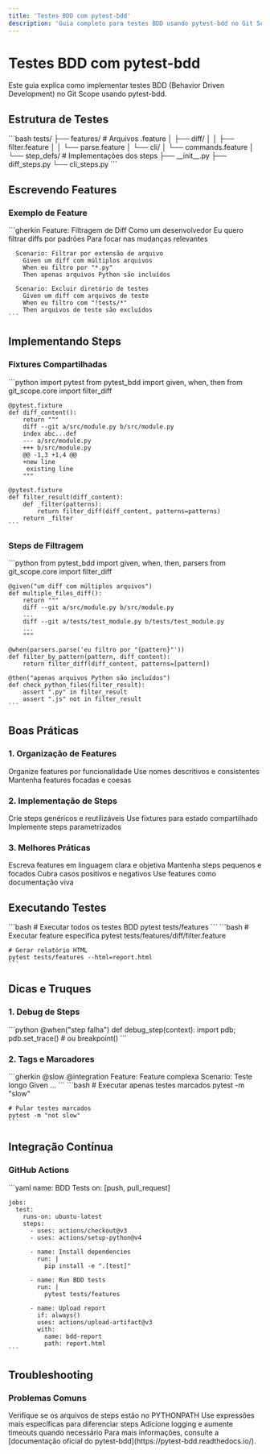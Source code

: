 ```yaml
---
title: 'Testes BDD com pytest-bdd'
description: 'Guia completo para testes BDD usando pytest-bdd no Git Scope'
---
```


# Testes BDD com pytest-bdd

<Note>
  Este guia explica como implementar testes BDD (Behavior Driven Development)
  no Git Scope usando pytest-bdd.
</Note>

## Estrutura de Testes

<CodeGroup>
  <CodeBlock title="Estrutura">
    ```bash
    tests/
    ├── features/              # Arquivos .feature
    │   ├── diff/
    │   │   ├── filter.feature
    │   │   └── parse.feature
    │   └── cli/
    │       └── commands.feature
    │
    └── step_defs/            # Implementações dos steps
        ├── __init__.py
        ├── diff_steps.py
        └── cli_steps.py
    ```
  </CodeBlock>
</CodeGroup>

## Escrevendo Features

### Exemplo de Feature

<CodeGroup>
  <CodeBlock title="filter.feature">
    ```gherkin
    Feature: Filtragem de Diff
      Como um desenvolvedor
      Eu quero filtrar diffs por padrões
      Para focar nas mudanças relevantes

      Scenario: Filtrar por extensão de arquivo
        Given um diff com múltiplos arquivos
        When eu filtro por "*.py"
        Then apenas arquivos Python são incluídos

      Scenario: Excluir diretório de testes
        Given um diff com arquivos de teste
        When eu filtro com "!tests/*"
        Then arquivos de teste são excluídos
    ```
  </CodeBlock>
</CodeGroup>

## Implementando Steps

### Fixtures Compartilhadas

<CodeGroup>
  <CodeBlock title="conftest.py">
    ```python
    import pytest
    from pytest_bdd import given, when, then
    from git_scope.core import filter_diff

    @pytest.fixture
    def diff_content():
        return """
        diff --git a/src/module.py b/src/module.py
        index abc...def
        --- a/src/module.py
        +++ b/src/module.py
        @@ -1,3 +1,4 @@
        +new line
         existing line
        """

    @pytest.fixture
    def filter_result(diff_content):
        def _filter(patterns):
            return filter_diff(diff_content, patterns=patterns)
        return _filter
    ```
  </CodeBlock>
</CodeGroup>

### Steps de Filtragem

<CodeGroup>
  <CodeBlock title="diff_steps.py">
    ```python
    from pytest_bdd import given, when, then, parsers
    from git_scope.core import filter_diff

    @given("um diff com múltiplos arquivos")
    def multiple_files_diff():
        return """
        diff --git a/src/module.py b/src/module.py
        ...
        diff --git a/tests/test_module.py b/tests/test_module.py
        ...
        """

    @when(parsers.parse('eu filtro por "{pattern}"'))
    def filter_by_pattern(pattern, diff_content):
        return filter_diff(diff_content, patterns=[pattern])

    @then("apenas arquivos Python são incluídos")
    def check_python_files(filter_result):
        assert ".py" in filter_result
        assert ".js" not in filter_result
    ```
  </CodeBlock>
</CodeGroup>

## Boas Práticas

### 1. Organização de Features

<Steps>
  <Step title="Agrupamento">
    Organize features por funcionalidade
  </Step>
  <Step title="Nomenclatura">
    Use nomes descritivos e consistentes
  </Step>
  <Step title="Escopo">
    Mantenha features focadas e coesas
  </Step>
</Steps>

### 2. Implementação de Steps

<AccordionGroup>
  <Accordion title="Reutilização">
    Crie steps genéricos e reutilizáveis
  </Accordion>
  <Accordion title="Fixtures">
    Use fixtures para estado compartilhado
  </Accordion>
  <Accordion title="Parametrização">
    Implemente steps parametrizados
  </Accordion>
</AccordionGroup>

### 3. Melhores Práticas

<CardGroup>
  <Card title="Clareza" icon="lightbulb">
    Escreva features em linguagem clara e objetiva
  </Card>
  <Card title="Manutenção" icon="wrench">
    Mantenha steps pequenos e focados
  </Card>
  <Card title="Cobertura" icon="check">
    Cubra casos positivos e negativos
  </Card>
  <Card title="Documentação" icon="book">
    Use features como documentação viva
  </Card>
</CardGroup>

## Executando Testes

<CodeGroup>
  <CodeBlock title="Básico">
    ```bash
    # Executar todos os testes BDD
    pytest tests/features
    ```
  </CodeBlock>
  <CodeBlock title="Avançado">
    ```bash
    # Executar feature específica
    pytest tests/features/diff/filter.feature

    # Gerar relatório HTML
    pytest tests/features --html=report.html
    ```
  </CodeBlock>
</CodeGroup>

## Dicas e Truques

### 1. Debug de Steps

<CodeGroup>
  <CodeBlock title="Debug">
    ```python
    @when("step falha")
    def debug_step(context):
        import pdb; pdb.set_trace()
        # ou
        breakpoint()
    ```
  </CodeBlock>
</CodeGroup>

### 2. Tags e Marcadores

<CodeGroup>
  <CodeBlock title="feature">
    ```gherkin
    @slow
    @integration
    Feature: Feature complexa
      Scenario: Teste longo
        Given ...
    ```
  </CodeBlock>
  <CodeBlock title="execução">
    ```bash
    # Executar apenas testes marcados
    pytest -m "slow"
    
    # Pular testes marcados
    pytest -m "not slow"
    ```
  </CodeBlock>
</CodeGroup>

## Integração Contínua

### GitHub Actions

<CodeGroup>
  <CodeBlock title="bdd.yml">
    ```yaml
    name: BDD Tests
    on: [push, pull_request]
    
    jobs:
      test:
        runs-on: ubuntu-latest
        steps:
          - uses: actions/checkout@v3
          - uses: actions/setup-python@v4
          
          - name: Install dependencies
            run: |
              pip install -e ".[test]"
              
          - name: Run BDD tests
            run: |
              pytest tests/features
              
          - name: Upload report
            if: always()
            uses: actions/upload-artifact@v3
            with:
              name: bdd-report
              path: report.html
    ```
  </CodeBlock>
</CodeGroup>

## Troubleshooting

### Problemas Comuns

<AccordionGroup>
  <Accordion title="Steps Não Encontrados">
    Verifique se os arquivos de steps estão no PYTHONPATH
  </Accordion>
  <Accordion title="Conflito de Steps">
    Use expressões mais específicas para diferenciar steps
  </Accordion>
  <Accordion title="Falhas Intermitentes">
    Adicione logging e aumente timeouts quando necessário
  </Accordion>
</AccordionGroup>

<Note>
  Para mais informações, consulte a [documentação oficial do pytest-bdd](https://pytest-bdd.readthedocs.io/).
</Note> 